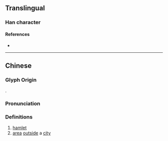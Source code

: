 {{character info/new}}
==Translingual==

===Han character===
{{Han char|rn=102|rad=田|as=12|sn=17|four=|canj=WYTG|ids=⿰田童}}

====References====
* {{Han ref|kx=0766.190|dkj=21942|dj=1176.270|hdz=42553.010|uh=7583|ud=30083}}

----

==Chinese==
{{zh-forms}}
===Glyph Origin===
{{Han compound|田|童|c1=s|c2=p|t1=field|ls=psc}}.

===Pronunciation===
{{zh-pron
|m=tuǎn
|c=tyun2
|mc=y
|oc=
|ma=
|cat=n
}}

===Definitions===
{{zh-hanzi}}

# [[hamlet]]
# [[area]] [[outside]] a [[city]]